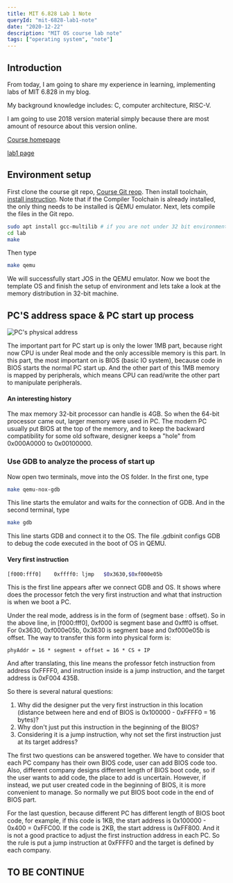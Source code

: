 ```yaml
---
title: MIT 6.828 Lab 1 Note
queryId: "mit-6828-lab1-note"
date: "2020-12-22"
description: "MIT OS course lab note"
tags: ["operating system", "note"]
---
```


## Introduction

From today, I am going to share my experience in learning, implementing labs of MIT 6.828 in my blog.

My background knowledge includes: C, computer architecture, RISC-V.

I am going to use 2018 version material simply because there are most amount of resource about this version online.

[Course homepage](https://pdos.csail.mit.edu/6.828/2018/schedule.html)

[lab1 page](https://pdos.csail.mit.edu/6.828/2018/labs/lab1/)

## Environment setup

First clone the course git repo, [Course Git reop](https://pdos.csail.mit.edu/6.828/2018/jos.git). Then install toolchain, [install instruction](https://pdos.csail.mit.edu/6.828/2018/tools.html). Note that if the Compiler Toolchain is already installed, the only thing needs to be installed is QEMU emulator. Next, lets compile the files in the Git repo.

```bash
sudo apt install gcc-multilib # if you are not under 32 bit environment
cd lab
make
```

Then type

```bash
make qemu
```

We will successfully start JOS in the QEMU emulator. Now we boot the template OS and finish the setup of environment and lets take a look at the memory distribution in 32-bit machine.

## PC'S address space & PC start up process

![PC's physical address](./pcmemory.png)

The important part for PC start up is only the lower 1MB part, because right now CPU is under Real mode and the only accessible memory is this part. In this part, the most important on is BIOS (basic IO system), because code in BIOS starts the normal PC start up. And the other part of this 1MB memory is mapped by peripherals, which means CPU can read/write the other part to manipulate peripherals.

#### An interesting history

The max memory 32-bit processor can handle is 4GB. So when the 64-bit processor came out, larger memory were used in PC. The modern PC usually put BIOS at the top of the memory, and to keep the backward compatibility for some old software, designer keeps a "hole" from 0x000A0000 to 0x00100000.

### Use GDB to analyze the process of start up

Now open two terminals, move into the OS folder. In the first one, type

```bash
make qemu-nox-gdb
```

This line starts the emulator and waits for the connection of GDB. And in the second terminal, type

```bash
make gdb
```

This line starts GDB and connect it to the OS. The file .gdbinit configs GDB to debug the code executed in the boot of OS in QEMU.

#### Very first instruction

```bash
[f000:fff0]    0xffff0:	ljmp   $0x3630,$0xf000e05b
```

This is the first line appears after we connect GDB and OS. It shows where does the processor fetch the very first instruction and what that instruction is when we boot a PC.

Under the real mode, address is in the form of (segment base : offset). So in the above line, in [f000:fff0], 0xf000 is segment base and 0xfff0 is offset. For 0x3630, 0xf000e05b, 0x3630 is segment base and 0xf000e05b is offset. The way to transfer this form into physical form is:

```plain
phyAddr = 16 * segment + offset = 16 * CS + IP
```

And after translating, this line means the professor fetch instruction from address 0xFFFF0, and instruction inside is a jump instruction, and the target address is 0xF004 435B.

So there is several natural questions:

1. Why did the designer put the very first instruction in this location (distance between here and end of BIOS is 0x100000 - 0xFFFF0 = 16 bytes)?
2. Why don't just put this instruction in the beginning of the BIOS?
3. Considering it is a jump instruction, why not set the first instruction just at its target address?

The first two questions can be answered together. We have to consider that each PC company has their own BIOS code, user can add BIOS code too. Also, different company designs different length of BIOS boot code, so if the user wants to add code, the place to add is uncertain. However, if instead, we put user created code in the beginning of BIOS, it is more convenient to manage. So normally we put BIOS boot code in the end of BIOS part.

For the last question, because different PC has different length of BIOS boot code, for example, if this code is 1KB, the start address is 0x100000 - 0x400 = 0xFFC00. If the code is 2KB, the start address is 0xFF800. And it is not a good practice to adjust the first instruction address in each PC. So the rule is put a jump instruction at 0xFFFF0 and the target is defined by each company.

## TO BE CONTINUE

